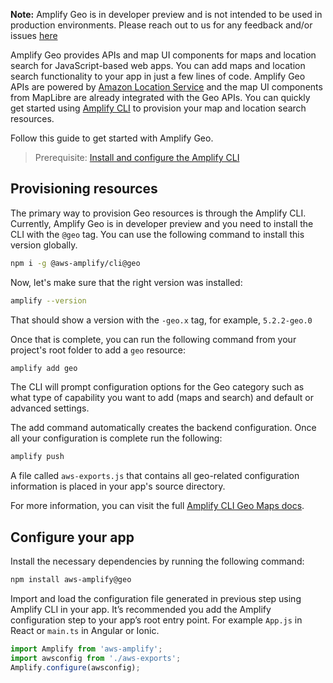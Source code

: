 <Callout>

**Note:** Amplify Geo is in developer preview and is not intended to be used in production environments. Please reach out to us for any feedback and/or issues [here](https://github.com/aws-amplify/amplify-js/issues)

</Callout>

Amplify Geo provides APIs and map UI components for maps and location search for JavaScript-based web apps. You can add maps and location search functionality to your app in just a few lines of code. Amplify Geo APIs are powered by [Amazon Location Service](https://aws.amazon.com/location/) and the map UI components from MapLibre are already integrated with the Geo APIs. You can quickly get started using [Amplify CLI](https://docs.amplify.aws/cli/geo/maps) to provision your map and location search resources.

Follow this guide to get started with Amplify Geo.

> Prerequisite: [Install and configure the Amplify CLI](/cli/start/install)

## Provisioning resources

The primary way to provision Geo resources is through the Amplify CLI. Currently, Amplify Geo is in developer preview and you need to install the CLI with the `@geo` tag. You can use the following command to install this version globally.

```sh
npm i -g @aws-amplify/cli@geo
```

Now, let's make sure that the right version was installed:

```sh
amplify --version
```

That should show a version with the `-geo.x` tag, for example, `5.2.2-geo.0`

Once that is complete, you can run the following command from your project's root folder to add a `geo` resource:

```sh
amplify add geo
```

The CLI will prompt configuration options for the Geo category such as what type of capability you want to add (maps and search) and default or advanced settings.

The add command automatically creates the backend configuration. Once all your configuration is complete run the following:

```sh
amplify push
```

A file called `aws-exports.js` that contains all geo-related configuration information is placed in your app's source directory.

For more information, you can visit the full [Amplify CLI Geo Maps docs](/cli/geo/maps).

## Configure your app

Install the necessary dependencies by running the following command:

```sh
npm install aws-amplify@geo
```

Import and load the configuration file generated in previous step using Amplify CLI in your app. It’s recommended you add the Amplify configuration step to your app’s root entry point. For example `App.js` in React or `main.ts` in Angular or Ionic.

```javascript
import Amplify from 'aws-amplify';
import awsconfig from './aws-exports';
Amplify.configure(awsconfig);
```
